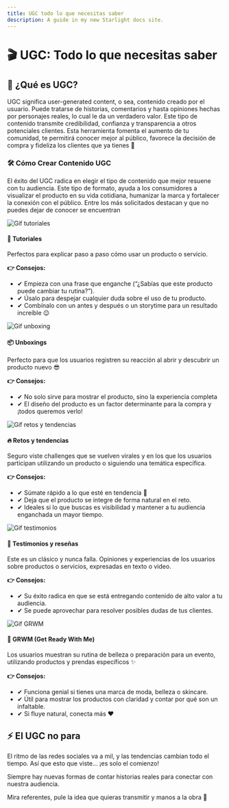 ```yaml
---
title: UGC todo lo que necesitas saber
description: A guide in my new Starlight docs site.
---
```


# 🎬 UGC: Todo lo que necesitas saber

## 🤳 ¿Qué es UGC?

UGC significa user-generated content, o sea, contenido creado por el usuario. Puede tratarse de historias, comentarios y hasta opiniones hechas por personajes reales, lo cual le da un verdadero valor. Este tipo de contenido transmite credibilidad, confianza y transparencia a otros potenciales clientes. Esta herramienta fomenta el aumento de tu comunidad, te permitirá conocer mejor al público, favorece la decisión de compra y fideliza los clientes que ya tienes 💎

### 🛠️ Cómo Crear Contenido UGC

El éxito del UGC radica en elegir el tipo de contenido que mejor resuene con tu audiencia. Este tipo de formato, ayuda a los consumidores a visualizar el producto en su vida cotidiana, humanizar la marca y fortalecer la conexión con el público. Entre los más solicitados destacan y que no puedes dejar de conocer se encuentran

<!-- 🎥 Tutoriales (GIF izquierda) -->
<div
  style={{
    display: 'flex',
    flexWrap: 'wrap',
    alignItems: 'flex-start',
    gap: '20px',
    marginBottom: '40px',
  }}
>
  <img
    src="/images/gif-tutoriales.gif"
    alt="Gif tutoriales"
    style={{
      width: '180px',
      flexShrink: 0,
      borderRadius: '8px',
    }}
  />
  <div style={{ flex: 1, minWidth: '250px' }}>
    <h4>🎥 Tutoriales</h4>
    <p>Perfectos para explicar paso a paso cómo usar un producto o servicio.</p>
    <p><strong>👉 Consejos:</strong></p>
    <ul>
      <li>✔ Empieza con una frase que enganche (“¿Sabías que este producto puede cambiar tu rutina?”).</li>
      <li>✔ Úsalo para despejar cualquier duda sobre el uso de tu producto.</li>
      <li>✔ Combínalo con un antes y después o un storytime para un resultado increíble 😉</li>
    </ul>
  </div>
</div>

<!-- 📦 Unboxings (GIF derecha) -->
<div
  style={{
    display: 'flex',
    flexWrap: 'wrap',
    alignItems: 'flex-start',
    gap: '20px',
    marginBottom: '40px',
    flexDirection: 'row-reverse',
  }}
>
  <img
    src="/images/gif-unboxing.gif"
    alt="Gif unboxing"
    style={{
      width: '180px',
      flexShrink: 0,
      borderRadius: '8px',
    }}
  />
  <div style={{ flex: 1, minWidth: '250px' }}>
    <h4>📦 Unboxings</h4>
    <p>Perfecto para que los usuarios registren su reacción al abrir y descubrir un producto nuevo 😎</p>
    <p><strong>👉 Consejos:</strong></p>
    <ul>
      <li>✔ No solo sirve para mostrar el producto, sino la experiencia completa</li>
      <li>✔ El diseño del producto es un factor determinante para la compra y ¡todos queremos verlo!</li>
    </ul>
  </div>
</div>

<!-- 🔥 Retos y tendencias (GIF izquierda) -->
<div
  style={{
    display: 'flex',
    flexWrap: 'wrap',
    alignItems: 'flex-start',
    gap: '20px',
    marginBottom: '40px',
  }}
>
  <img
    src="/images/gif-retos-y-tendencias.gif"
    alt="Gif retos y tendencias"
    style={{
      width: '180px',
      flexShrink: 0,
      borderRadius: '8px',
    }}
  />
  <div style={{ flex: 1, minWidth: '250px' }}>
    <h4>🔥 Retos y tendencias</h4>
    <p>Seguro viste challenges que se vuelven virales y en los que los usuarios participan utilizando un producto o siguiendo una temática específica.</p>
    <p><strong>👉 Consejos:</strong></p>
    <ul>
      <li>✔ Súmate rápido a lo que esté en tendencia 🙌</li>
      <li>✔ Deja que el producto se integre de forma natural en el reto.</li>
      <li>✔ Ideales si lo que buscas es visibilidad y mantener a tu audiencia enganchada un mayor tiempo.</li>
    </ul>
  </div>
</div>

<!-- 💬 Testimonios y reseñas (GIF derecha) -->
<div
  style={{
    display: 'flex',
    flexWrap: 'wrap',
    alignItems: 'flex-start',
    gap: '20px',
    marginBottom: '40px',
    flexDirection: 'row-reverse',
  }}
>
  <img
    src="/images/gif-testimonios-reseñas.gif"
    alt="Gif testimonios"
    style={{
      width: '180px',
      flexShrink: 0,
      borderRadius: '8px',
    }}
  />
  <div style={{ flex: 1, minWidth: '250px' }}>
    <h4>💬 Testimonios y reseñas</h4>
    <p>Este es un clásico y nunca falla. Opiniones y experiencias de los usuarios sobre productos o servicios, expresadas en texto o video.</p>
    <p><strong>👉 Consejos:</strong></p>
    <ul>
      <li>✔ Su éxito radica en que se está entregando contenido de alto valor a tu audiencia.</li>
      <li>✔ Se puede aprovechar para resolver posibles dudas de tus clientes.</li>
    </ul>
  </div>
</div>

<!-- 💄 GRWM (GIF izquierda) -->
<div
  style={{
    display: 'flex',
    flexWrap: 'wrap',
    alignItems: 'flex-start',
    gap: '20px',
    marginBottom: '40px',
  }}
>
  <img
    src="/images/gif-grwm.gif"
    alt="Gif GRWM"
    style={{
      width: '180px',
      flexShrink: 0,
      borderRadius: '8px',
    }}
  />
  <div style={{ flex: 1, minWidth: '250px' }}>
    <h4>💄 GRWM (Get Ready With Me)</h4>
    <p>Los usuarios muestran su rutina de belleza o preparación para un evento, utilizando productos y prendas específicos ✨</p>
    <p><strong>👉 Consejos:</strong></p>
    <ul>
      <li>✔ Funciona genial si tienes una marca de moda, belleza o skincare.</li>
      <li>✔ Útil para mostrar los productos con claridad y contar por qué son un infaltable.</li>
      <li>✔ Si fluye natural, conecta más ❤️</li>
    </ul>
  </div>
</div>

## ⚡ El UGC no para

El ritmo de las redes sociales va a mil, y las tendencias cambian todo el tiempo. Así que esto que viste… ¡es solo el comienzo!

Siempre hay nuevas formas de contar historias reales para conectar con nuestra audiencia.

Mira referentes, pule la idea que quieras transmitir y manos a la obra 💪
